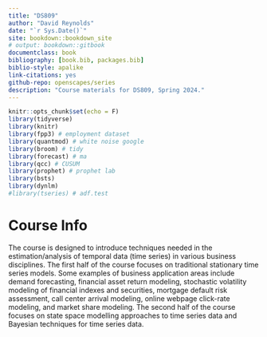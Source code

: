 ```yaml
--- 
title: "DS809"
author: "David Reynolds"
date: "`r Sys.Date()`"
site: bookdown::bookdown_site
# output: bookdown::gitbook
documentclass: book
bibliography: [book.bib, packages.bib]
biblio-style: apalike
link-citations: yes
github-repo: openscapes/series
description: "Course materials for DS809, Spring 2024."
---
```


```r
knitr::opts_chunk$set(echo = F)
library(tidyverse)
library(knitr)
library(fpp3) # employment dataset
library(quantmod) # white noise google
library(broom) # tidy
library(forecast) # ma
library(qcc) # CUSUM
library(prophet) # prophet lab
library(bsts)
library(dynlm)
#library(tseries) # adf.test
```

# Course Info

The course is designed to introduce techniques needed in the estimation/analysis of temporal data (time series) in various business disciplines. The first half of the course focuses on traditional stationary time series models. Some examples of business application areas include demand forecasting, financial asset return modeling, stochastic volatility modeling of financial indexes and securities, mortgage default risk assessment, call center arrival modeling, online webpage click-rate modeling, and market share modeling. The second half of the course focuses on state space modelling approaches to time series data and Bayesian techniques for time series data. 

